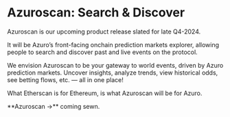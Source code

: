 
# Azuroscan: Search & Discover

Azuroscan is our upcoming product release slated for late Q4-2024.

It will be Azuro’s front-facing onchain prediction markets explorer, allowing people to search and discover past and live events on the protocol.

We envision Azuroscan to be your gateway to world events, driven by Azuro prediction markets. Uncover insights, analyze trends, view historical odds, see betting flows, etc. — all in one place!

What Etherscan is for Ethereum, is what Azuroscan will be for Azuro.

<Callout type="info">
**Azuroscan →** coming sewn.
</Callout>